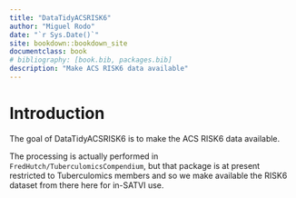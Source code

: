 ```yaml
--- 
title: "DataTidyACSRISK6"
author: "Miguel Rodo"
date: "`r Sys.Date()`"
site: bookdown::bookdown_site
documentclass: book
# bibliography: [book.bib, packages.bib]
description: "Make ACS RISK6 data available"
---
```


# Introduction
  
The goal of DataTidyACSRISK6 is to make the ACS RISK6 data available.

The processing is actually performed in `FredHutch/TuberculomicsCompendium`, but that package is at present restricted to Tuberculomics members and so we make available the RISK6 dataset from there here for in-SATVI use.
